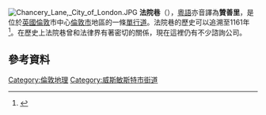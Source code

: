 [[File:Chancery_Lane,_City_of_London.JPG|thumb]]
'''法院巷'''（{{lang-en|Chancery Lane}}），[[粵語|粵語]]亦音譯為'''贊善里'''，是位於[[英國|英國]][[倫敦|倫敦]]市中心[[倫敦市|倫敦市]]地區的一條[[單行道|單行道]]。法院巷的歷史可以追溯至1161年<ref>
{{cite web
 |url         = http://mapoflondon.uvic.ca/render_page.php?id=CHAN1
 |title       = The Map of Early Modern London : Chancery Lane
 |publisher   = James Campbell
 |accessdate  = 18 January 2009
 |deadurl     = yes
 |archiveurl  = https://web.archive.org/web/20090801214949/http://mapoflondon.uvic.ca/render_page.php?id=CHAN1
 |archivedate = 2009年8月1日
 |df          = 
}}</ref>。在歷史上法院巷曾和法律界有著密切的關係，現在這裡仍有不少諮詢公司。

== 參考資料 ==
{{reflist}}

{{coord|51.5162|-0.1121|type:landmark_region:GB-LND|display=title}} <!-- approximate midpoint -->
{{倫敦地標}}
[[Category:倫敦地理|Category:倫敦地理]]
[[Category:威斯敏斯特市街道|Category:威斯敏斯特市街道]]
{{UK-stub}}
